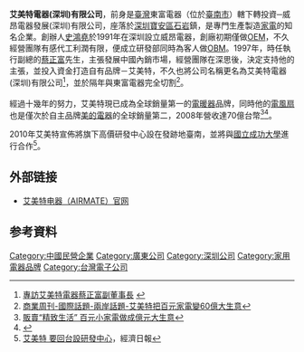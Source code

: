 {{Infobox_Company 
|company_name = 艾美特電器(深圳)有限公司
|company_type = [[民營企業|民營企業]] ([[台灣|台]]資)
| market_information = {{twse|1626}}
|foundation = 1991年
|location = {{CHN}}[[廣東省|廣東省]][[深圳市|深圳市]][[宝安区|宝安区]][[石岩街道|石岩街道]]罗租社区黄峰岭工业大道4号
|industry = [[電器|電器]]
|founder = -{[[史鴻堯|史鴻堯]]}-<br/>[[執行董事|執行董事]]：[[蔡正富|蔡正富]]
|GM = [[楊浴復|楊浴復]]
|profit =
|asset =
|market_value =
|num_employees =
|revenue =
|products = [[電風扇|電風扇]]、[[電暖氣|電暖氣]]、[[空氣清淨機|空氣清淨機]]、[[電磁爐|電磁爐]]、[[電飯鍋|電飯鍋]]
|parent =
|subsid =
|homepage = {{URL|http://www.airmate-china.com}}
}}

'''艾美特電器(深圳)有限公司'''，前身是[[臺灣|臺灣]]東富電器（位於[[臺南市|臺南市]]）轄下轉投資─威昂電器發展(深圳)有限公司，座落於[[深圳|深圳]][[寶安區|寶安區]][[石岩街道|石岩]]鎮，是專門生產製造[[家電|家電]]的知名企業。創辦人[[史鴻堯|史鴻堯]]於1991年在深圳設立威昂電器，創廠初期僅做[[OEM|OEM]]，不久經營團隊有感代工利潤有限，便成立研發部同時為客人做[[OBM|OBM]]。1997年，時任執行副總的[[蔡正富|蔡正富]]先生，主張發展中國內銷市場，經營團隊在深思後，決定支持他的主張，並投入資金打造自有品牌－艾美特，不久也將公司名稱更名為艾美特電器(深圳)有限公司<ref>[http://mag.chinayes.com/MagazineBase/M14/2100/20090414152705054.shtml 專訪艾美特電器蔡正富副董事長] {{webarchive|url=https://web.archive.org/web/20090417075726/http://mag.chinayes.com/MagazineBase/M14/2100/20090414152705054.shtml |date=2009-04-17 }}</ref>，並於隔年與東富電器完全切割<ref>[http://www.businessweekly.com.tw/webarticle.php?id=25643 商業周刊-國際話題-兩岸話題-艾美特把百元家電變60億大生意]</ref>。<br><br>

經過十幾年的努力，艾美特現已成為全球銷量第一的[[電暖器|電暖器]]品牌，同時他的[[電風扇|電風扇]]也是僅次於自主品牌[[美的電器|美的電器]]的全球銷量第二，2008年營收達70億台幣<ref>[http://big5.ycwb.com/misc/2009-06/22/content_2165688.htm 販賣“精致生活” 百元小家電做成億元大生意]{{Dead link|date=2020年4月 |bot=InternetArchiveBot |fix-attempted=yes }}</ref><ref>{{cite news  | language =zh-tw  | author =  | coauthors =  | url =http://www.cdnews.com.tw/cdnews_site/docDetail.jsp?coluid=117&docid=100810260  | title =台商英雄列傳/市場要10分 蔡正富給100  | work =  | publisher =中央日报网路版  | pages =  | date =2009-06-23  | accessdate =2009-07-16  | archive-url =https://web.archive.org/web/20160304094527/http://www.cdnews.com.tw/cdnews_site/docDetail.jsp?coluid=117&docid=100810260  | archive-date =2016-03-04  | dead-url =yes  }}</ref>。

2010年艾美特宣佈將旗下高價研發中心設在發跡地臺南，並將與[[國立成功大學|國立成功大學]]進行合作<ref>[http://udn.com/NEWS/MAINLAND/MAI4/5845158.shtml 艾美特 要回台設研發中心]，經濟日報</ref>。

==外部链接==
* [http://www.airmate-china.com 艾美特电器（AIRMATE）官网]

==参考資料==
{{reflist}}

[[Category:中國民營企業|Category:中國民營企業]]
[[Category:廣東公司|Category:廣東公司]]
[[Category:深圳公司|Category:深圳公司]]
[[Category:家用電器品牌|Category:家用電器品牌]]
[[Category:台灣電子公司|Category:台灣電子公司]]